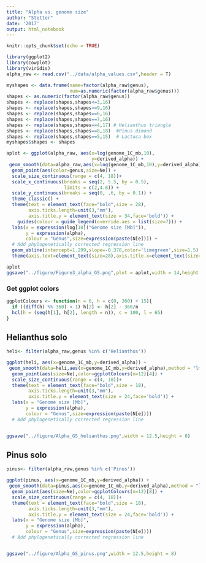 ```yaml
---
title: "Alpha vs. genome size"
author: "Stetter"
date: '2017'
output: html_notebook
---
```


```r
knitr::opts_chunk$set(echo = TRUE)
```

```r

library(ggplot2)
library(cowplot)
library(viridis)
alpha_raw <- read.csv("../data/alpha_values.csv",header = T)
```


```r

myshapes <- data.frame(name=factor(alpha_raw$genus),
                       num=as.numeric(factor(alpha_raw$genus)))
shapes <- as.numeric(factor(alpha_raw$genus))
shapes <- replace(shapes,shapes<=3,16)
shapes <- replace(shapes,shapes>=9,16)
shapes <- replace(shapes,shapes==6,16)
shapes <- replace(shapes,shapes==7,16)
shapes <- replace(shapes,shapes==4,17) # Helianthus triangle
shapes <- replace(shapes,shapes==8,18)  #Pinus dimond
shapes <- replace(shapes,shapes==5,15)  # Lactuca box
myshapes$shapes <- shapes

aplot <- ggplot(alpha_raw, aes(x=log(genome_1C_mb,10), 
                               y=derived_alpha)) +
 geom_smooth(data=alpha_raw,aes(x=log(genome_1C_mb,10),y=derived_alpha),method = "lm", se = FALSE,color='grey',size=1.5)+
  geom_point(aes(color=genus,size=Ne)) + 
  scale_size_continuous(range = c(4, 18))+ 
  scale_x_continuous(breaks = seq(2, 5.5, by = 0.5),
                     limits = c(2,4.6)) + 
  scale_y_continuous(breaks = seq(0, .6, by = 0.1)) + 
  theme_classic() + 
  theme(text = element_text(face="bold",size = 28),
        axis.ticks.length=unit(3,"mm"),
        axis.title.y = element_text(size = 34,face='bold')) + 
    guides(colour = guide_legend(override.aes = list(size=7))) +
  labs(x = expression(log[10]("Genome size [Mb]")), 
       y = expression(alpha),
       colour = "Genus",size=expression(paste(N[e]))) +
  # Add phylogenetically corrected regression line
  geom_abline(intercept=1.299,slope=-0.378,color='limegreen',size=1.5) +
  theme(axis.text=element_text(size=28),axis.title.x=element_text(size=28,face="bold"))

aplot
ggsave("../figure/Figure3_alpha_GS.png",plot = aplot,width = 14,height = 8)

```
### Get ggplot colors
```r
ggplotColours <- function(n = 6, h = c(0, 360) + 15){
  if ((diff(h) %% 360) < 1) h[2] <- h[2] - 360/n
  hcl(h = (seq(h[1], h[2], length = n)), c = 100, l = 65)
}

```


## Helianthus solo
```r
heli<- filter(alpha_raw,genus %in% c('Helianthus'))

ggplot(heli, aes(x=genome_1C_mb,y=derived_alpha)) +
 geom_smooth(data=heli,aes(x=genome_1C_mb,y=derived_alpha),method = "lm", se = FALSE,color='grey',size=1.5)+
  geom_point(aes(size=Ne),color=ggplotColours(n=12)[4]) + 
  scale_size_continuous(range = c(4, 18))+ 
  theme(text = element_text(face="bold",size = 18),
        axis.ticks.length=unit(3,"mm"),
        axis.title.y = element_text(size = 24,face='bold')) + 
  labs(x = "Genome size [Mb]", 
       y = expression(alpha),
       colour = "Genus",size=expression(paste(N[e]))) 
  # Add phylogenetically corrected regression line


ggsave("../figure/Alpha_GS_helianthus.png",width = 12.5,height = 8)

```
## Pinus solo

```r
pinus<- filter(alpha_raw,genus %in% c('Pinus'))

ggplot(pinus, aes(x=genome_1C_mb,y=derived_alpha)) +
 geom_smooth(data=pinus,aes(x=genome_1C_mb,y=derived_alpha),method = "lm", se = FALSE,color='grey',size=1.5)+
  geom_point(aes(size=Ne),color=ggplotColours(n=12)[8]) + 
  scale_size_continuous(range = c(4, 18))+ 
  theme(text = element_text(face="bold",size = 18),
        axis.ticks.length=unit(3,"mm"),
        axis.title.y = element_text(size = 24,face='bold')) + 
  labs(x = "Genome size [Mb]", 
       y = expression(alpha),
       colour = "Genus",size=expression(paste(N[e]))) 
  # Add phylogenetically corrected regression line


ggsave("../figure/Alpha_GS_pinus.png",width = 12.5,height = 8)

```
